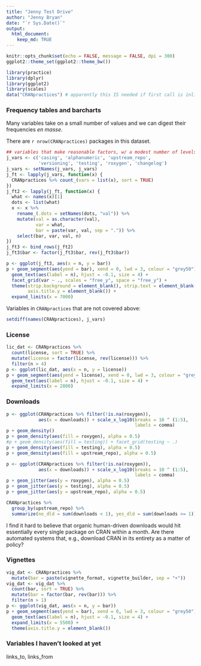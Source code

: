 ```yaml
---
title: "Jenny Test Drive"
author: "Jenny Bryan"
date: "`r Sys.Date()`"
output:
  html_document:
    keep_md: TRUE
---
```


```r
knitr::opts_chunk$set(echo = FALSE, message = FALSE, dpi = 300)
ggplot2::theme_set(ggplot2::theme_bw())
```

```r
library(practice)
library(dplyr)
library(ggplot2)
library(scales)
data("CRANpractices") # apparently this IS needed if first call is inline?
```

### Frequency tables and barcharts

Many variables take on a small number of values and we can digest their frequencies *en masse*.

There are `r nrow(CRANpractices)` packages in this dataset.

```r
## variables that make reasonable factors, w/ a modest number of levels
j_vars <- c('casing', 'alphanumeric', 'upstream_repo',
            'versioning', 'testing', 'roxygen', 'changelog')
j_vars <- setNames(j_vars, j_vars)
j_ft <- lapply(j_vars, function(x) {
  CRANpractices %>% count_(vars = list(x), sort = TRUE)
})
j_ft2 <- lapply(j_ft, function(x) {
  what <- names(x)[1]
  dots <- list(what)
  x <- x %>%
    rename_(.dots = setNames(dots, "val")) %>% 
    mutate(val = as.character(val),
           var = what,
           bar = paste(var, val, sep = ".")) %>% 
    select(bar, var, val, n)
})
j_ft3 <- bind_rows(j_ft2)
j_ft3$bar <- factor(j_ft3$bar, rev(j_ft3$bar))
```

```r
p <- ggplot(j_ft3, aes(x = n, y = bar))
p + geom_segment(aes(yend = bar), xend = 0, lwd = 3, colour = "grey50") +
  geom_text(aes(label = n), hjust = -0.1, size = 4) +
  facet_grid(var ~ ., scales = "free_y", space = "free_y") +
  theme(strip.background = element_blank(), strip.text = element_blank(),
        axis.title.y = element_blank()) +
  expand_limits(x = 7000)
```

Variables in `CRANpractices` that are not covered above:

```r
setdiff(names(CRANpractices), j_vars)
```

### License

```r
lic_dat <- CRANpractices %>%
  count(license, sort = TRUE) %>% 
  mutate(license = factor(license, rev(license))) %>% 
  filter(n > 4)
p <- ggplot(lic_dat, aes(x = n, y = license))
p + geom_segment(aes(yend = license), xend = 0, lwd = 3, colour = "grey50") +
  geom_text(aes(label = n), hjust = -0.1, size = 4) +
  expand_limits(x = 2800)
```

### Downloads

```r
p <- ggplot(CRANpractices %>% filter(!is.na(roxygen)),
            aes(x = downloads)) + scale_x_log10(breaks = 10 ^ (1:5),
                                                labels = comma)
p + geom_density()
p + geom_density(aes(fill = roxygen), alpha = 0.5)
#p + geom_density(aes(fill = testing)) + facet_grid(testing ~ .)
p + geom_density(aes(fill = testing), alpha = 0.5)
p + geom_density(aes(fill = upstream_repo), alpha = 0.5)
```

```r
p <- ggplot(CRANpractices %>% filter(!is.na(roxygen)),
            aes(x = downloads)) + scale_x_log10(breaks = 10 ^ (1:5),
                                                labels = comma)
p + geom_jitter(aes(y = roxygen), alpha = 0.5)
p + geom_jitter(aes(y = testing), alpha = 0.5)
p + geom_jitter(aes(y = upstream_repo), alpha = 0.5)
```

```r
CRANpractices %>% 
  group_by(upstream_repo) %>% 
  summarize(no_dld = sum(downloads < 1), yes_dld = sum(downloads >= 1))
```

I find it hard to believe that organic human-driven downloads would hit essentially every single package on CRAN within a month. Are there automated systems that, e.g., download CRAN in its entirety as a matter of policy? 

### Vignettes

```r
vig_dat <- CRANpractices %>% 
  mutate(bar = paste(vignette_format, vignette_builder, sep = "+"))
vig_dat <- vig_dat %>%
  count(bar, sort = TRUE) %>% 
  mutate(bar = factor(bar, rev(bar))) %>% 
  filter(n > 1)
p <- ggplot(vig_dat, aes(x = n, y = bar))
p + geom_segment(aes(yend = bar), xend = 0, lwd = 3, colour = "grey50") +
  geom_text(aes(label = n), hjust = -0.1, size = 4) +
  expand_limits(x = 5500) +
  theme(axis.title.y = element_blank()) 
```

### Variables I haven't looked at yet

links_to, links_from